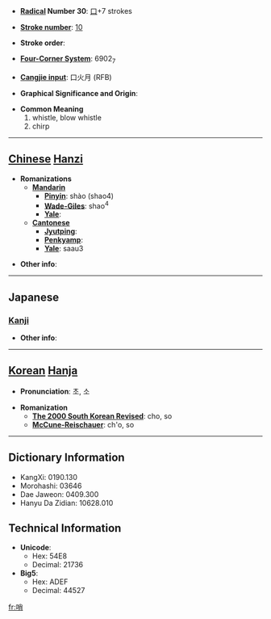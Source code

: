 * '''[[Wiktionary:Chinese radical index| Radical]] Number 30''': [[Wiktionary:Chinese radical index 口|口]]+7 strokes

* '''[[Wiktionary:Chinese total strokes index|Stroke number]]''': [[Wiktionary:Chinese total strokes index 10|10]]

* '''Stroke order''': 

* '''[[Wiktionary:Chinese four corner index|Four-Corner System]]''': 6902<sub>7</sub>

* '''[[Wiktionary:Chinese Cangjie index|Cangjie input]]''': 口火月 (RFB)

* '''Graphical Significance and Origin''': 

* '''Common Meaning'''
*#whistle, blow whistle
*# chirp


----

== [[Chinese]] [[Hanzi]] ==

* '''Romanizations'''
** '''[[Mandarin]]'''
*** '''[[Pinyin]]''': shào (shao4)
*** '''[[Wade-Giles]]''': shao<sup>4</sup>
*** '''[[Yale]]''': 
** '''[[Cantonese]]'''
*** '''[[Jyutping]]''':
*** '''[[Penkyamp]]''': 
*** '''[[Yale]]''': saau3

* '''Other info''': 

----

==Japanese==
===[[Kanji]]===
{{kanji|on readings=[[しょう]] (shō)
|kun readings=[[みはり]] (mihari)
}}

* '''Other info''':  

----

== [[Korean]] [[Hanja]] ==

* '''Pronunciation''': 초, 소

* '''Romanization'''
** '''[[The 2000 South Korean Revised Romanization|The 2000 South Korean Revised]]''': cho, so
** '''[[McCune-Reischauer]]''': ch'o, so

----

== Dictionary Information ==

* KangXi: 0190.130
* Morohashi: 03646
* Dae Jaweon: 0409.300
* Hanyu Da Zidian: 10628.010

== Technical Information ==

* '''Unicode''':
** Hex: 54E8
** Decimal: 21736
* '''Big5''':
** Hex: ADEF
** Decimal: 44527

[[fr:哨]]